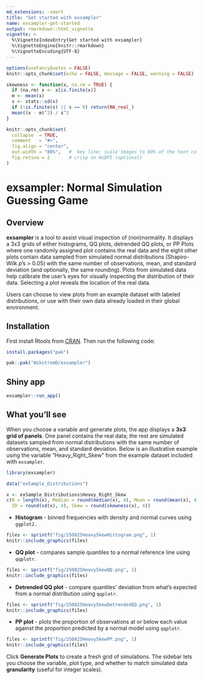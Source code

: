 ```yaml
---
md_extensions: -smart
title: "Get started with exsampler"
name: exsampler-get-started
output: rmarkdown::html_vignette
vignette: >
  %\VignetteIndexEntry{Get started with exsampler}
  %\VignetteEngine{knitr::rmarkdown}
  %\VignetteEncoding{UTF-8}
---
```


```r
options(useFancyQuotes = FALSE)
knitr::opts_chunk$set(echo = FALSE, message = FALSE, warning = FALSE)
```

```r
skewness <- function(x, na.rm = TRUE) {
  if (na.rm) x <- x[is.finite(x)]
  m <- mean(x)
  s <- stats::sd(x)
  if (!is.finite(s) || s == 0) return(NA_real_)
  mean((x - m)^3) / s^3
}
```

```r
knitr::opts_chunk$set(
  collapse  = TRUE,
  comment   = "#>",
  fig.align = "center",
  out.width = "80%",   #  key line: scale images to 80% of the text column
  fig.retina = 2       # crisp on HiDPI (optional)
)
```

# exsampler: Normal Simulation Guessing Game

## Overview

**exsampler** is a tool to assist visual inspection of (non)normality. It displays a 3x3 grids of either histograms, QQ plots, detrended QQ plots, or PP Plots where one randomly assigned plot contains the real data and the eight other plots contain data sampled from simulated normal distributions (Shapiro-Wilk *p*'s \> 0.05) with the same number of observations*,* mean, and standard deviation (and optionally, the same rounding). Plots from simulated data help calibrate the user's eyes for visually inspecting the distribution of their data. Selecting a plot reveals the location of the real data.

Users can choose to view plots from an example dataset with labeled distributions, or use with their own data already loaded in their global environment.

## Installation

First install Rtools from [CRAN](https://cran.r-project.org/bin/windows/Rtools/). Then run the following code:

```r
install.packages("pak")

pak::pak("WikstromD/exsampler")
```

## Shiny app

```r
exsampler::run_app()
```

## What you'll see

When you choose a variable and generate plots, the app displays a **3x3** **grid of panels**. One panel contains the real data; the rest are simulated datasets sampled from normal distributions with the same number of observations, mean, and standard deviation. Below is an illustrative example using the variable "Heavy_Right_Skew" from the example dataset included with `exsampler`.

```r
library(exsampler)

data("exSample_Distributions")

x <- exSample_Distributions$Heavy_Right_Skew
c(N = length(x), Median = round(median(x), 4), Mean = round(mean(x), 4),
  SD = round(sd(x), 4), Skew = round(skewness(x), 4))
```

-   **Histogram** - binned frequencies with density and normal curves using `ggplot2.`

```r
files <- sprintf("fig/250825HeavySkewHistogram.png", 1)
knitr::include_graphics(files)
```

-   **QQ plot** - compares sample quantiles to a normal reference line using `qqplotr`.

```r
files <- sprintf("fig/250825HeavySkewQQ.png", 1)
knitr::include_graphics(files)
```

-   **Detrended QQ plot** - compare quantiles' deviation from what's expected from a normal distribution using `qqplotr`.

```r
files <- sprintf("fig/250825HeavySkewDetrendedQQ.png", 1)
knitr::include_graphics(files)
```

-   **PP plot** - plots the proportion of observations at or below each value against the proportion predicted by a normal model using `qqplotr`.

```r
files <- sprintf("fig/250825HeavySkewPP.png", 1)
knitr::include_graphics(files)
```

Click **Generate Plots** to create a fresh grid of simulations. The sidebar lets you choose the variable, plot type, and whether to match simulated data **granularity** (useful for integer scales).
